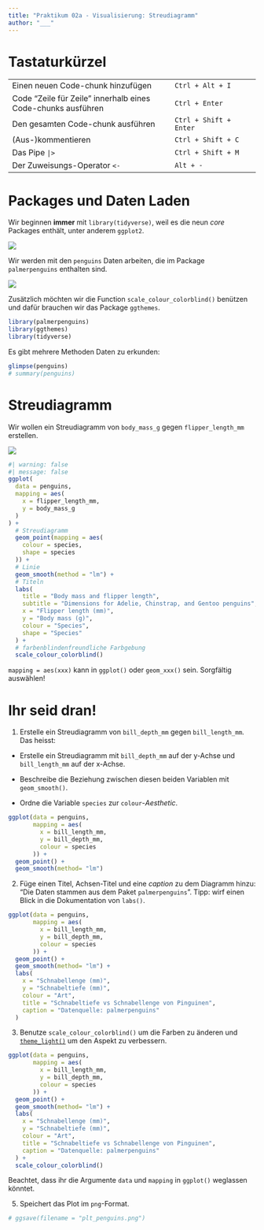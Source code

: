 ```yaml
---
title: "Praktikum 02a - Visualisierung: Streudiagramm"
author: "___"
---
```


# Tastaturkürzel

|                                                              |                        |
|------------------------------------------------|-------------------------|
| Einen neuen Code-chunk hinzufügen                            | `Ctrl + Alt + I`       |
| Code "Zeile für Zeile" innerhalb eines Code-chunks ausführen | `Ctrl + Enter`         |
| Den gesamten Code-chunk ausführen                            | `Ctrl + Shift + Enter` |
| (Aus-)kommentieren                                           | `Ctrl + Shift + C`     |
| Das Pipe `|>`                                                | `Ctrl + Shift + M`     |
| Der Zuweisungs-Operator `<-`                                 | `Alt + -`              |

# Packages und Daten Laden

Wir beginnen **immer** mit `library(tidyverse)`, weil es die neun *core* Packages enthält, unter anderem `ggplot2`.

![](img/tidyverse-packages-with-lubridate.png)

Wir werden mit den `penguins` Daten arbeiten, die im Package `palmerpenguins` enthalten sind.

:::{.text-center}
![](img/penguins_logo.png)
:::

Zusätzlich möchten wir die Function `scale_colour_colorblind()` benützen und dafür brauchen wir das Package `ggthemes`.

```r
library(palmerpenguins)
library(ggthemes)
library(tidyverse)
```

Es gibt mehrere Methoden Daten zu erkunden:

```r
glimpse(penguins)
# summary(penguins)
```

# Streudiagramm

Wir wollen ein Streudiagramm von `body_mass_g` gegen `flipper_length_mm` erstellen.

![](img/plt.png)

```r
#| warning: false
#| message: false
ggplot(
  data = penguins,
  mapping = aes(
    x = flipper_length_mm,
    y = body_mass_g
  )
) +
  # Streudiagramm
  geom_point(mapping = aes( 
    colour = species,
    shape = species
  )) +
  # Linie
  geom_smooth(method = "lm") +
  # Titeln
  labs(
    title = "Body mass and flipper length",
    subtitle = "Dimensions for Adelie, Chinstrap, and Gentoo penguins",
    x = "Flipper length (mm)",
    y = "Body mass (g)",
    colour = "Species",
    shape = "Species"
  ) +
  # farbenblindenfreundliche Farbgebung
  scale_colour_colorblind()
```

`mapping = aes(xxx)` kann in `ggplot()` oder `geom_xxx()` sein. Sorgfältig auswählen!

# Ihr seid dran!

1.  Erstelle ein Streudiagramm von `bill_depth_mm` gegen `bill_length_mm`. Das heisst:

-   Erstelle ein Streudiagramm mit `bill_depth_mm` auf der y-Achse und `bill_length_mm` auf der x-Achse.

-   Beschreibe die Beziehung zwischen diesen beiden Variablen mit `geom_smooth()`.

-   Ordne die Variable `species` zur `colour`-*Aesthetic*.

```r
ggplot(data = penguins,
       mapping = aes(
         x = bill_length_mm,
         y = bill_depth_mm,
         colour = species
       )) +
  geom_point() +
  geom_smooth(method= "lm") 
```

2.  Füge einen Titel, Achsen-Titel und eine *caption* zu dem Diagramm hinzu: "Die Daten stammen aus dem Paket `palmerpenguins`". Tipp: wirf einen Blick in die Dokumentation von `labs()`.

```r
ggplot(data = penguins,
       mapping = aes(
         x = bill_length_mm,
         y = bill_depth_mm,
         colour = species
       )) +
  geom_point() +
  geom_smooth(method= "lm") +
  labs(
    x = "Schnabellenge (mm)",
    y = "Schnabeltiefe (mm)",
    colour = "Art",
    title = "Schnabeltiefe vs Schnabellenge von Pinguinen",
    caption = "Datenquelle: palmerpenguins"
  )
```

3.  Benutze `scale_colour_colorblind()` um die Farben zu änderen und [`theme_light()`](https://ggplot2.tidyverse.org/reference/ggtheme.html) um den Aspekt zu verbessern.

```r
ggplot(data = penguins,
       mapping = aes(
         x = bill_length_mm,
         y = bill_depth_mm,
         colour = species
       )) +
  geom_point() +
  geom_smooth(method= "lm") +
  labs(
    x = "Schnabellenge (mm)",
    y = "Schnabeltiefe (mm)",
    colour = "Art",
    title = "Schnabeltiefe vs Schnabellenge von Pinguinen",
    caption = "Datenquelle: palmerpenguins"
  ) +
  scale_colour_colorblind()
```

Beachtet, dass ihr die Argumente `data` und `mapping` in `ggplot()` weglassen könntet.

5.  Speichert das Plot im `png`-Format.

```r
# ggsave(filename = "plt_penguins.png")
```
